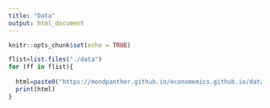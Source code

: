 ```yaml
---
title: "Data"
output: html_document
---
```


```r
knitr::opts_chunk$set(echo = TRUE)
```


```r

flist=list.files("./data")
for (ff in flist){
  
  html=paste0("https://mondpanther.github.io/economemics.github.io/data/",ff)
  print(html)
}

```


